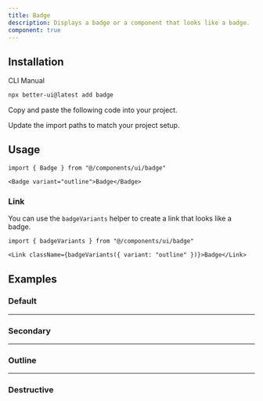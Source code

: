 ```yaml
---
title: Badge
description: Displays a badge or a component that looks like a badge.
component: true
---
```


<ComponentPreview
  name="badge-demo"
  title="Badge"
  description="A default badge"
/>

## Installation

<Tabs defaultValue="cli">

<TabsList>
  <TabsTrigger value="cli">CLI</TabsTrigger>
  <TabsTrigger value="manual">Manual</TabsTrigger>
</TabsList>
<TabsContent value="cli">

```bash
npx better-ui@latest add badge
```

</TabsContent>

<TabsContent value="manual">

<Steps>

<Step>Copy and paste the following code into your project.</Step>

<ComponentSource name="badge" />

<Step>Update the import paths to match your project setup.</Step>

</Steps>

</TabsContent>

</Tabs>

## Usage

```tsx
import { Badge } from "@/components/ui/badge"
```

```tsx
<Badge variant="outline">Badge</Badge>
```

### Link

You can use the `badgeVariants` helper to create a link that looks like a badge.

```tsx
import { badgeVariants } from "@/components/ui/badge"
```

```tsx
<Link className={badgeVariants({ variant: "outline" })}>Badge</Link>
```

## Examples

### Default

<ComponentPreview
  name="badge-demo"
  title="Badge"
  description="A default badge"
/>

---

### Secondary

<ComponentPreview
  name="badge-secondary"
  title="Badge"
  description="A badge using secondary as variant."
/>

---

### Outline

<ComponentPreview
  name="badge-outline"
  title="Badge"
  description="A badge using outline as variant."
/>

---

### Destructive

<ComponentPreview name="badge-destructive" description="A destructive badge." />
